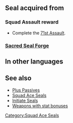 {{Passive
|name=Squad Ace BS
|type=S
|exclusive=0
|canUseWeapon={{WeaponList|All}}
|canUseMove={{MoveList|All}}
|1name=Squad Ace BS 1
|1tagid=SID_第71迷宮の覇者1
|1effect=Grants HP+3, Atk/Spd+1.
|statModifiers1=3,1,1,0,0
|1cost=120
|1required=-
|1next=-
|2name=Squad Ace BS 2
|2tagid=SID_第71迷宮の覇者2
|2effect=Grants HP+4, Atk/Spd+2.
|statModifiers2=4,2,2,0,0
|2cost=180
|2next=-
|3name=Squad Ace BS 3
|3tagid=SID_第71迷宮の覇者3
|3effect=Grants HP+5, Atk/Spd+3.
|statModifiers3=5,3,3,0,0
|3cost=240
}}
==Seal acquired from==
===Squad Assault reward===
* Complete the [[71st Assault]].
===[[Sacred Seal Forge]]===
{{SealCosts
|seals=Squad Ace BS 1;Squad Ace BS 2;Squad Ace BS 3
|badgeColor=Azure
|costs1=-
|costs2=60;200;50
|costs3=400;1000;100
}}
==In other languages==
{{OtherLanguages
|english=Squad Ace BS
|japanese=第７１迷宮の覇者
|german=Überfall-Ass BS
|spanishEU=As del asalto BS
|spanishLA=As del asalto BS
|french=Assaut réussi BS
|italian=Asso sq. BS
|chineseTW=第７１迷宮的霸王
|portuguese=Esquad. ás BS
}}
==See also==
* [[Plus Passives]]
* [[Squad Ace Seals]]
* [[Initiate Seals]]
* [[:Category:Weapons with stat bonuses|Weapons with stat bonuses]]
{{Seals Navbox}}
[[Category:Squad Ace Seals]]